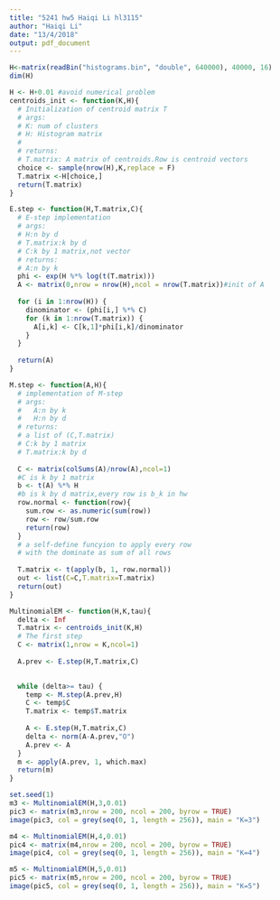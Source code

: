---
title: "5241 hw5 Haiqi Li hl3115"
author: "Haiqi Li"
date: "13/4/2018"
output: pdf_document
---


```{r}
H<-matrix(readBin("histograms.bin", "double", 640000), 40000, 16)
dim(H)
```

```{r}
H <- H+0.01 #avoid numerical problem
centroids_init <- function(K,H){
  # Initialization of centroid matrix T
  # args:
  # K: num of clusters
  # H: Histogram matrix
  # 
  # returns:
  # T.matrix: A matrix of centroids.Row is centroid vectors
  choice <- sample(nrow(H),K,replace = F)
  T.matrix <-H[choice,]
  return(T.matrix)
}
```


```{r}
E.step <- function(H,T.matrix,C){
  # E-step implementation
  # args:
  # H:n by d
  # T.matrix:k by d
  # C:k by 1 matrix,not vector
  # returns:
  # A:n by k 
  phi <- exp(H %*% log(t(T.matrix)))
  A <- matrix(0,nrow = nrow(H),ncol = nrow(T.matrix))#init of A
  
  for (i in 1:nrow(H)) {
    dinominator <- (phi[i,] %*% C)
    for (k in 1:nrow(T.matrix)) {
      A[i,k] <- C[k,1]*phi[i,k]/dinominator
    }
  }
  
  return(A)
}
```
```{r}
M.step <- function(A,H){
  # implementation of M-step
  # args:
  #   A:n by k
  #   H:n by d
  # returns:
  # a list of (C,T.matrix)
  # C:k by 1 matrix
  # T.matrix:k by d
    
  C <- matrix(colSums(A)/nrow(A),ncol=1)
  #C is k by 1 matrix
  b <- t(A) %*% H
  #b is k by d matrix,every row is b_k in hw
  row.normal <- function(row){
    sum.row <- as.numeric(sum(row))
    row <- row/sum.row
    return(row)
  }
  # a self-define funcyion to apply every row
  # with the dominate as sum of all rows
  
  T.matrix <- t(apply(b, 1, row.normal))
  out <- list(C=C,T.matrix=T.matrix)
  return(out)
}
```

```{r}

MultinomialEM <- function(H,K,tau){
  delta <- Inf
  T.matrix <- centroids_init(K,H)
  # The first step
  C <- matrix(1,nrow = K,ncol=1)
  
  A.prev <- E.step(H,T.matrix,C)
  

  while (delta>= tau) {
    temp <- M.step(A.prev,H)
    C <- temp$C
    T.matrix <- temp$T.matrix
    
    A <- E.step(H,T.matrix,C)
    delta <- norm(A-A.prev,"O")
    A.prev <- A
  }
  m <- apply(A.prev, 1, which.max)
  return(m)
}

```



```{r}
set.seed(1)
m3 <- MultinomialEM(H,3,0.01)
pic3 <- matrix(m3,nrow = 200, ncol = 200, byrow = TRUE)
image(pic3, col = grey(seq(0, 1, length = 256)), main = "K=3")
```

```{r}

m4 <- MultinomialEM(H,4,0.01)
pic4 <- matrix(m4,nrow = 200, ncol = 200, byrow = TRUE)
image(pic4, col = grey(seq(0, 1, length = 256)), main = "K=4")
```


```{r}

m5 <- MultinomialEM(H,5,0.01)
pic5 <- matrix(m5,nrow = 200, ncol = 200, byrow = TRUE)
image(pic5, col = grey(seq(0, 1, length = 256)), main = "K=5")
```
